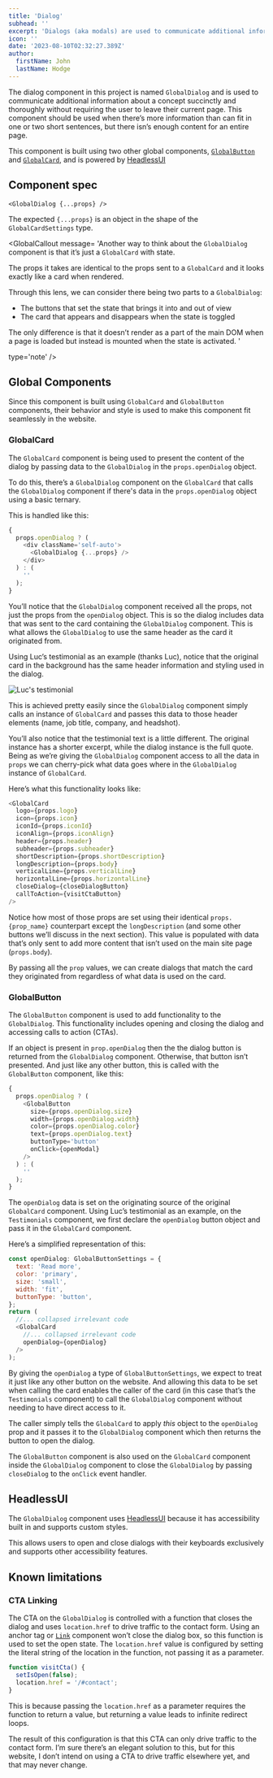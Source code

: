 ```yaml
---
title: 'Dialog'
subhead: ''
excerpt: 'Dialogs (aka modals) are used to communicate additional information about a concept succinctly.'
icon: ''
date: '2023-08-10T02:32:27.389Z'
author:
  firstName: John
  lastName: Hodge
---
```



The dialog component in this project is named `GlobalDialog` and is used to communicate additional information about a concept succinctly and thoroughly without requiring the user to leave their current page. This component should be used when there’s more information than can fit in one or two short sentences, but there isn’s enough content for an entire page.

This component is built using two other global components, [`GlobalButton`](button) and [`GlobalCard`](card), and is powered by [HeadlessUI](https://headlessui.com/react/dialog)

## Component spec

```
<GlobalDialog {...props} />
```

The expected `{...props}` is an object in the shape of the `GlobalCardSettings` type.

<GlobalCallout 
message= 'Another way to think about the `GlobalDialog` component is that it’s just a `GlobalCard` with state.

The props it takes are identical to the props sent to a `GlobalCard` and it looks exactly like a card when rendered.

Through this lens, we can consider there being two parts to a `GlobalDialog`:

- The buttons that set the state that brings it into and out of view
- The card that appears and disappears when the state is toggled

The only difference is that it doesn’t render as a part of the main DOM when a page is loaded but instead is mounted when the state is activated.
'

type='note'
/>

## Global Components

Since this component is built using `GlobalCard` and `GlobalButton` components, their behavior and style is used to make this component fit seamlessly in the website.

### GlobalCard

The `GlobalCard` component is being used to present the content of the dialog by passing data to the `GlobalDialog` in the `props.openDialog` object.

To do this, there’s a `GlobalDialog` component on the `GlobalCard` that calls the `GlobalDialog` component if there's data in the `props.openDialog` object using a basic ternary.

This is handled like this:

```javascript card.tsx
{
  props.openDialog ? (
    <div className='self-auto'>
      <GlobalDialog {...props} />
    </div>
  ) : (
    ''
  );
}
```

You’ll notice that the `GlobalDialog` component received all the props, not just the props from the `openDialog` object. This is so the dialog includes data that was sent to the card containing the `GlobalDialog` component. This is what allows the `GlobalDialog` to use the same header as the card it originated from.

Using Luc’s testimonial as an example (thanks Luc), notice that the original card in the background has the same header information and styling used in the dialog.

![Luc's testimonial](/img/testimonials_luc.png)

This is achieved pretty easily since the `GlobalDialog` component simply calls an instance of `GlobalCard` and passes this data to those header elements (name, job title, company, and headshot).

You’ll also notice that the testimonial text is a little different. The original instance has a shorter excerpt, while the dialog instance is the full quote. Being as we’re giving the `GlobalDialog` component access to all the data in `props` we can cherry-pick what data goes where in the `GlobalDialog` instance of `GlobalCard`.

Here’s what this functionality looks like:

```javascript dialog.tsx
<GlobalCard
  logo={props.logo}
  icon={props.icon}
  iconId={props.iconId}
  iconAlign={props.iconAlign}
  header={props.header}
  subheader={props.subheader}
  shortDescription={props.shortDescription}
  longDescription={props.body}
  verticalLine={props.verticalLine}
  horizontalLine={props.horizontalLine}
  closeDialog={closeDialogButton}
  callToAction={visitCtaButton}
/>
```

Notice how most of those props are set using their identical `props.{prop_name}` counterpart except the `longDescription` (and some other buttons we’ll discuss in the next section). This value is populated with data that’s only sent to add more content that isn’t used on the main site page (`props.body`).

By passing all the `prop` values, we can create dialogs that match the card they originated from regardless of what data is used on the card.

### GlobalButton

The `GlobalButton` component is used to add functionality to the `GlobalDialog`. This functionality includes opening and closing the dialog and accessing calls to action (CTAs).

If an object is present in `prop.openDialog` then the the dialog button is returned from the `GlobalDialog` component. Otherwise, that button isn’t presented. And just like any other button, this is called with the `GlobalButton` component, like this:

```javascript dialog.tsx
{
  props.openDialog ? (
    <GlobalButton
      size={props.openDialog.size}
      width={props.openDialog.width}
      color={props.openDialog.color}
      text={props.openDialog.text}
      buttonType='button'
      onClick={openModal}
    />
  ) : (
    ''
  );
}
```

The `openDialog` data is set on the originating source of the original `GlobalCard` component. Using Luc’s testimonial as an example, on the `Testimonials` component, we first declare the `openDialog` button object and pass it in the `GlobalCard` component.

Here’s a simplified representation of this:

```javascript testimonials.tsx
const openDialog: GlobalButtonSettings = {
  text: 'Read more',
  color: 'primary',
  size: 'small',
  width: 'fit',
  buttonType: 'button',
};
return (
  //... collapsed irrelevant code
  <GlobalCard
    //... collapsed irrelevant code
    openDialog={openDialog}
  />
);
```

By giving the `openDialog` a type of `GlobalButtonSettings`, we expect to treat it just like any other button on the website. And allowing this data to be set when calling the card enables the caller of the card (in this case that’s the `Testimonials` component) to call the `GlobalDialog` component without needing to have direct access to it.

The caller simply tells the `GlobalCard` to apply _this_ object to the `openDialog` prop and it passes it to the `GlobalDialog` component which then returns the button to open the dialog.

The `GlobalButton` component is also used on the `GlobalCard` component inside the `GlobalDialog` component to close the `GlobalDialog` by passing `closeDialog` to the `onClick` event handler.

## HeadlessUI

The `GlobalDialog` component uses [HeadlessUI](https://headlessui.com/) because it has accessibility built in and supports custom styles.

This allows users to open and close dialogs with their keyboards exclusively and supports other accessibility features.

## Known limitations

### CTA Linking

The CTA on the `GlobalDialog` is controlled with a function that closes the dialog and uses `location.href` to drive traffic to the contact form. Using an anchor tag or [`Link`](https://nextjs.org/docs/pages/api-reference/components/link) component won’t close the dialog box, so this function is used to set the open state. The `location.href` value is configured by setting the literal string of the location in the function, not passing it as a parameter.

```javascript dialog.tsx
function visitCta() {
  setIsOpen(false);
  location.href = '/#contact';
}
```

This is because passing the `location.href` as a parameter requires the function to return a value, but returning a value leads to infinite redirect loops.

The result of this configuration is that this CTA can only drive traffic to the contact form. I’m sure there’s an elegant solution to this, but for this website, I don’t intend on using a CTA to drive traffic elsewhere yet, and that may never change.
